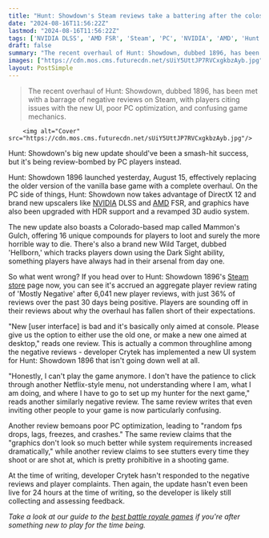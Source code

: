 ```yaml
---
title: "Hunt: Showdown's Steam reviews take a battering after the colossal 1896 update brings dreary UI and stuttering to the gothic PvPvE shooter"
date: "2024-08-16T11:56:22Z"
lastmod: "2024-08-16T11:56:22Z"
tags: ['NVIDIA DLSS', 'AMD FSR', 'Steam', 'PC', 'NVIDIA', 'AMD', 'Hunt: Showdown', 'Hunt: Showdown 1896', "Mammon's Gulch", 'Hellborn']
draft: false
summary: "The recent overhaul of Hunt: Showdown, dubbed 1896, has been met with a barrage of negative reviews on Steam, with players citing issues with the new UI, poor PC optimization, and confusing game mechanics."
images: ["https://cdn.mos.cms.futurecdn.net/sUiY5UttJP7RVCxgkbzAyb.jpg"]
layout: PostSimple
---
```

> The recent overhaul of Hunt: Showdown, dubbed 1896, has been met with a barrage of negative reviews on Steam, with players citing issues with the new UI, poor PC optimization, and confusing game mechanics.


        <img alt="Cover" src="https://cdn.mos.cms.futurecdn.net/sUiY5UttJP7RVCxgkbzAyb.jpg"/>
        
Hunt: Showdown's big new update should've been a smash-hit success, but it's being review-bombed by PC players instead.

Hunt: Showdown 1896 launched yesterday, August 15, effectively replacing the older version of the vanilla base game with a complete overhaul. On the PC side of things, Hunt: Showdown now takes advantage of DirectX 12 and brand new upscalers like [NVIDIA](https://www.gamesradar.com/tag/nvidia/) DLSS and [AMD](https://www.gamesradar.com/tag/amd/) FSR, and graphics have also been upgraded with HDR support and a revamped 3D audio system.

The new update also boasts a Colorado-based map called Mammon's Gulch, offering 16 unique compounds for players to loot and surely the more horrible way to die. There's also a brand new Wild Target, dubbed 'Hellborn,' which tracks players down using the Dark Sight ability, something players have always had in their arsenal from day one.

So what went wrong? If you head over to Hunt: Showdown 1896's [Steam store](https://store.steampowered.com/app/594650/Hunt_Showdown_1896/) page now, you can see it's accrued an aggregate player review rating of 'Mostly Negative' after 6,041 new player reviews, with just 36% of reviews over the past 30 days being positive. Players are sounding off in their reviews about why the overhaul has fallen short of their expectations.

"New [user interface] is bad and it's basically only aimed at console. Please give us the option to either use the old one, or make a new one aimed at desktop," reads one review. This is actually a common throughline among the negative reviews - developer Crytek has implemented a new UI system for Hunt: Showdown 1896 that isn't going down well at all.

"Honestly, I can't play the game anymore. I don't have the patience to click through another Netflix-style menu, not understanding where I am, what I am doing, and where I have to go to set up my hunter for the next game," reads another similarly negative review. The same review writes that even inviting other people to your game is now particularly confusing.

Another review bemoans poor PC optimization, leading to "random fps drops, lags, freezes, and crashes." The same review claims that the "graphics don't look so much better while system requirements increased dramatically," while another review claims to see stutters every time they shoot or are shot at, which is pretty prohibitive in a shooting game.

At the time of writing, developer Crytek hasn't responded to the negative reviews and player complaints. Then again, the update hasn't even been live for 24 hours at the time of writing, so the developer is likely still collecting and assessing feedback.

*Take a look at our guide to the *[<em>best battle royale games</em>](https://www.gamesradar.com/best-battle-royale-games/)* if you're after something new to play for the time being.*
        